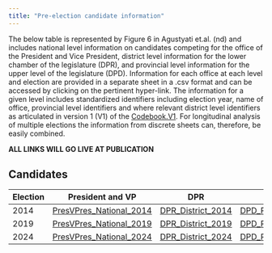 ```yaml
---
title: "Pre-election candidate information"
---
```


The below table is represented by Figure 6 in Agustyati et.al. (nd) and includes national level information on candidates competing for the office of the President and Vice President, district level information for the lower chamber of the legislature (DPR), and provincial level information for the upper level of the legislature (DPD). Information for each office at each level and election are provided in a separate sheet in a .csv format and can be accessed by clicking on the pertinent hyper-link. The information for a given level includes standardized identifiers including election year, name of office, provincial level identifiers and where relevant district level identifiers as articulated in version 1 (V1) of the [Codebook.V1](Codebook.V1.pdf). For longitudinal analysis of multiple elections the information from discrete sheets can, therefore, be easily combined.

**ALL LINKS WILL GO LIVE AT PUBLICATION**

## Candidates 

| Election | President and VP | DPR | DPD |
|-----------------|---------------------|-----------------|-----------------|
| 2014 | [PresVPres_National_2014](Candidates/PresVP_candidates_2014.csv) | [DPR_District_2014](Candidates/DPR_candidates_2014.csv) | [DPD_Province_2014](Candidates/DPD_candidates_2014.csv) |
| 2019 | [PresVPres_National_2019](Candidates/PresVP_candidates_2014.csv) | [DPR_District_2019](Candidates/DPR_candidates_2019.csv) | [DPD_Province_2019](Candidates/DPD_candidates_2019.csv) |
| 2024 | [PresVPres_National_2024](Candidates/PresVP_candidates_2014.csv) | [DPR_District_2024](Candidates/DPR_candidates_2024.csv) | [DPD_Province_2024](Candidates/DPD_candidates_2024.csv) |
